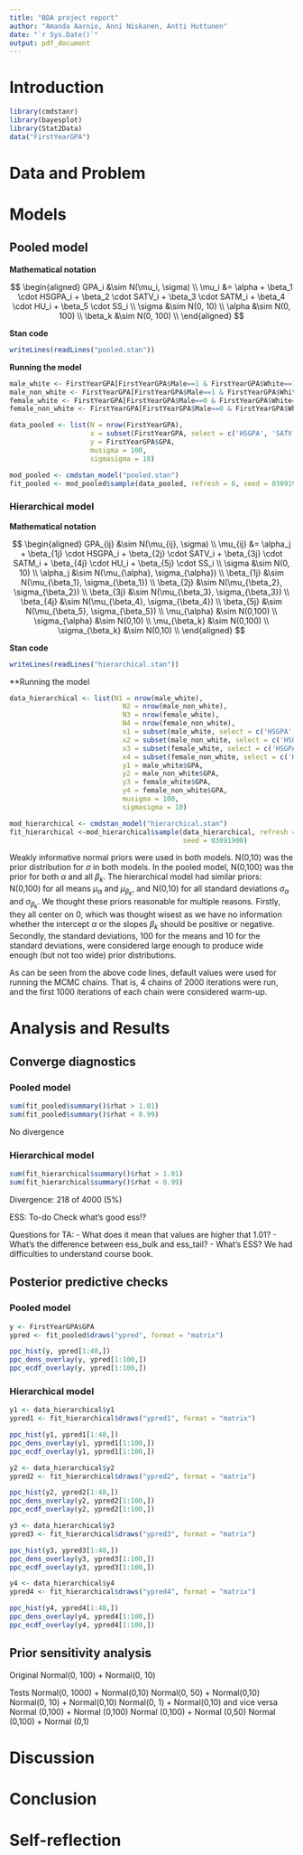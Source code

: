 ---
title: "BDA project report"
author: "Amanda Aarnio, Anni Niskanen, Antti Huttunen"
date: "`r Sys.Date()`"
output: pdf_document
---

# Introduction

```{r, warning=FALSE, message=FALSE}
library(cmdstanr)
library(bayesplot)
library(Stat2Data)
data("FirstYearGPA")
```

\newpage

# Data and Problem 

\newpage

# Models

## Pooled model

**Mathematical notation**

$$
\begin{aligned}
GPA_i &\sim N(\mu_i, \sigma) \\
\mu_i &= \alpha + \beta_1 \cdot HSGPA_i + \beta_2 \cdot SATV_i + \beta_3 \cdot SATM_i + \beta_4 \cdot HU_i + \beta_5 \cdot SS_i \\
\sigma &\sim N(0, 10) \\
\alpha &\sim N(0, 100) \\
\beta_k &\sim N(0, 100) \\
\end{aligned}
$$

**Stan code**

```{r}
writeLines(readLines("pooled.stan"))
```

**Running the model**

```{r, warning=FALSE, message=FALSE}
male_white <- FirstYearGPA[FirstYearGPA$Male==1 & FirstYearGPA$White==1,]
male_non_white <- FirstYearGPA[FirstYearGPA$Male==1 & FirstYearGPA$White==0,]
female_white <- FirstYearGPA[FirstYearGPA$Male==0 & FirstYearGPA$White==1,]
female_non_white <- FirstYearGPA[FirstYearGPA$Male==0 & FirstYearGPA$White==0,]
```

```{r, warning=FALSE, message=FALSE}
data_pooled <- list(N = nrow(FirstYearGPA),
                    x = subset(FirstYearGPA, select = c('HSGPA', 'SATV', 'SATM','HU','SS')),
                    y = FirstYearGPA$GPA,
                    musigma = 100,
                    sigmasigma = 10)
```

```{r}
mod_pooled <- cmdstan_model("pooled.stan")
fit_pooled <- mod_pooled$sample(data_pooled, refresh = 0, seed = 03091900)
```

### Hierarchical model

**Mathematical notation**

$$
\begin{aligned}
GPA_{ij} &\sim N(\mu_{ij}, \sigma) \\
\mu_{ij} &= \alpha_j + \beta_{1j} \cdot HSGPA_i + \beta_{2j} \cdot SATV_i + \beta_{3j} \cdot SATM_i + \beta_{4j} \cdot HU_i + \beta_{5j} \cdot SS_i \\
\sigma &\sim N(0, 10) \\
\alpha_j &\sim N(\mu_{\alpha}, \sigma_{\alpha}) \\
\beta_{1j} &\sim N(\mu_{\beta_1}, \sigma_{\beta_1}) \\
\beta_{2j} &\sim N(\mu_{\beta_2}, \sigma_{\beta_2}) \\
\beta_{3j} &\sim N(\mu_{\beta_3}, \sigma_{\beta_3}) \\
\beta_{4j} &\sim N(\mu_{\beta_4}, \sigma_{\beta_4}) \\
\beta_{5j} &\sim N(\mu_{\beta_5}, \sigma_{\beta_5}) \\
\mu_{\alpha} &\sim N(0,100) \\
\sigma_{\alpha} &\sim N(0,10) \\
\mu_{\beta_k} &\sim N(0,100) \\
\sigma_{\beta_k} &\sim N(0,10) \\
\end{aligned}
$$

**Stan code**

```{r}
writeLines(readLines("hierarchical.stan"))
```

**Running the model

```{r}
data_hierarchical <- list(N1 = nrow(male_white),
                            N2 = nrow(male_non_white),
                            N3 = nrow(female_white),
                            N4 = nrow(female_non_white),
                            x1 = subset(male_white, select = c('HSGPA', 'SATV', 'SATM','HU','SS')),
                            x2 = subset(male_non_white, select = c('HSGPA', 'SATV', 'SATM','HU','SS')),
                            x3 = subset(female_white, select = c('HSGPA', 'SATV', 'SATM','HU','SS')),
                            x4 = subset(female_non_white, select = c('HSGPA', 'SATV', 'SATM','HU','SS')),
                            y1 = male_white$GPA,
                            y2 = male_non_white$GPA,
                            y3 = female_white$GPA,
                            y4 = female_non_white$GPA,
                            musigma = 100,
                            sigmasigma = 10)
```

```{r}
mod_hierarchical <- cmdstan_model("hierarchical.stan")
fit_hierarchical <-mod_hierarchical$sample(data_hierarchical, refresh = 0,
                                           seed = 03091900)
```

Weakly informative normal priors were used in both models. N(0,10) was the prior distribution for $\sigma$ in both models. In the pooled model, N(0,100) was the prior for both $\alpha$ and all $\beta_k$. The hierarchical model had similar priors: N(0,100) for all means $\mu_{\alpha}$ and $\mu_{\beta_k}$, and N(0,10) for all standard deviations $\sigma_{\alpha}$ and $\sigma_{\beta_k}$. We thought these priors reasonable for multiple reasons. Firstly, they all center on 0, which was thought wisest as we have no information whether the intercept $\alpha$ or the slopes $\beta_k$ should be positive or negative. Secondly, the standard deviations, 100 for the means and 10 for the standard deviations, were considered large enough to produce wide enough (but not too wide) prior distributions.

As can be seen from the above code lines, default values were used for running the MCMC chains. That is, 4 chains of 2000 iterations were run, and the first 1000 iterations of each chain were considered warm-up.

\newpage

# Analysis and Results

## Converge diagnostics

### Pooled model

```{r}
sum(fit_pooled$summary()$rhat > 1.01)
sum(fit_pooled$summary()$rhat < 0.99)
```

No divergence

### Hierarchical model

```{r}
sum(fit_hierarchical$summary()$rhat > 1.01)
sum(fit_hierarchical$summary()$rhat < 0.99)
```

Divergence: 218 of 4000 (5%)

ESS:
To-do 
Check what's good ess!?

Questions for TA:
- What does it mean that values are higher that 1.01?
- What's the difference between ess_bulk and ess_tail?
- What's ESS? We had difficulties to understand course book.

## Posterior predictive checks

### Pooled model

```{r}
y <- FirstYearGPA$GPA
ypred <- fit_pooled$draws("ypred", format = "matrix")

ppc_hist(y, ypred[1:48,])
ppc_dens_overlay(y, ypred[1:100,])
ppc_ecdf_overlay(y, ypred[1:100,])
```

### Hierarchical model

```{r}
y1 <- data_hierarchical$y1
ypred1 <- fit_hierarchical$draws("ypred1", format = "matrix")

ppc_hist(y1, ypred1[1:48,])
ppc_dens_overlay(y1, ypred1[1:100,])
ppc_ecdf_overlay(y1, ypred1[1:100,])
```

```{r}
y2 <- data_hierarchical$y2
ypred2 <- fit_hierarchical$draws("ypred2", format = "matrix")

ppc_hist(y2, ypred2[1:48,])
ppc_dens_overlay(y2, ypred2[1:100,])
ppc_ecdf_overlay(y2, ypred2[1:100,])
```

```{r}
y3 <- data_hierarchical$y3
ypred3 <- fit_hierarchical$draws("ypred3", format = "matrix")

ppc_hist(y3, ypred3[1:48,])
ppc_dens_overlay(y3, ypred3[1:100,])
ppc_ecdf_overlay(y3, ypred3[1:100,])
```

```{r}
y4 <- data_hierarchical$y4
ypred4 <- fit_hierarchical$draws("ypred4", format = "matrix")

ppc_hist(y4, ypred4[1:48,])
ppc_dens_overlay(y4, ypred4[1:100,])
ppc_ecdf_overlay(y4, ypred4[1:100,])
```

## Prior sensitivity analysis

Original
Normal(0, 100) + Normal(0, 10)

Tests
Normal(0, 1000) + Normal(0,10)
Normal(0, 50) + Normal(0,10)
Normal(0, 10) + Normal(0,10)
Normal(0, 1) + Normal(0,10)
  and vice versa
Normal (0,100) + Normal (0,100)
Normal (0,100) + Normal (0,50)
Normal (0,100) + Normal (0,1)

\newpage

# Discussion

\newpage

# Conclusion

\newpage

# Self-reflection




